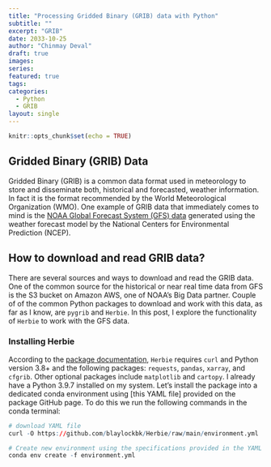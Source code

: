 ```yaml
---
title: "Processing Gridded Binary (GRIB) data with Python"
subtitle: ""
excerpt: "GRIB"
date: 2033-10-25
author: "Chinmay Deval"
draft: true
images:
series:
featured: true 
tags:
categories: 
  - Python
  - GRIB
layout: single
---
```


```r
knitr::opts_chunk$set(echo = TRUE)

```

## Gridded Binary (GRIB) Data

Gridded Binary (GRIB) is a common data format used in meteorology to store and disseminate both, historical and forecasted, weather information. In fact it is the format recommended by the World Meteorological Organization (WMO). One example of GRIB data that immediately comes to mind is the [NOAA Global Forecast System (GFS) data](https://registry.opendata.aws/noaa-gfs-bdp-pds/) generated using the weather forecast model by the National Centers for Environmental Prediction (NCEP).

## How to download and read GRIB data?

There are several sources and ways to download and read the GRIB data. One of the common source for the historical or near real time data from GFS is the S3 bucket on Amazon AWS, one of NOAA's Big Data partner. Couple of of the common Python packages to download and work with this data, as far as I know, are `pygrib` and `Herbie`. In this post, I explore the functionality of `Herbie` to work with the GFS data. 

### Installing Herbie

According to the [package documentation](https://blaylockbk.github.io/Herbie/_build/html/user_guide/install.html), `Herbie` requires `curl` and Python version 3.8+ and the following packages: `requests`, `pandas`, `xarray`, and `cfgrib`. Other optional packages include `matplotlib` and `cartopy`. I already have a Python 3.9.7 installed on my system. Let's install the package into a dedicated conda environment using [this YAML file] provided on the package GitHub page. To do this we run the following commands in the conda terminal:


```r
# download YAML file
curl -O https://github.com/blaylockbk/Herbie/raw/main/environment.yml

# Create new environment using the specifications provided in the YAML file.
conda env create -f environment.yml
```


